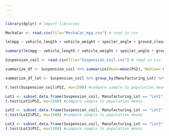 ```yaml
---
---
---
```


```r
library(dplyr) # import libraries
```

```r
MechaCar <- read.csv(file="MechaCar_mpg.csv") # read in csv
```

```r
lm(mpg ~ vehicle_length + vehicle_weight + spoiler_angle + ground_clearance + AWD ,data=MechaCar) #generate multiple linear regression model
```

```r
summary(lm(mpg ~ vehicle_length + vehicle_weight + spoiler_angle + ground_clearance + AWD ,data=MechaCar)) #generate summary statistics
```

```r
Suspension_coil <- read.csv(file="Suspension_Coil.csv") # read in csv
```

```r
summarize_df <- Suspension_coil %>% summarize(Mean=mean(PSI), Median= median(PSI), Var= var(PSI), Std = sd(PSI))
```

```r
summarize_df_lot <- Suspension_coil %>% group_by(Manufacturing_Lot) %>% summarize(Mean=mean(PSI), Median= median(PSI), Var= var(PSI), Std = sd(PSI))
```

```r
t.test(Suspension_coil$PSI, mu=1500) #compare sample to population means
```

```r
Lot1 <- subset.data.frame(Suspension_coil, Manufacturing_Lot == "Lot1")
t.test(Lot1$PSI, mu=1500) #compare sample to population means
```

```r
Lot2 <- subset.data.frame(Suspension_coil, Manufacturing_Lot == "Lot2")
t.test(Lot2$PSI, mu=1500) #compare sample to population means
```

```r
Lot3 <- subset.data.frame(Suspension_coil, Manufacturing_Lot == "Lot3")
t.test(Lot3$PSI, mu=1500) #compare sample to population means
```
